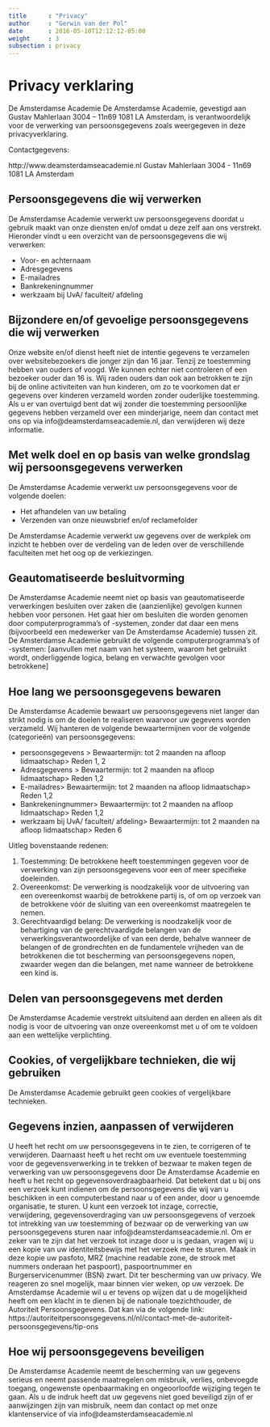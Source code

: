 ```yaml
---
title      : "Privacy"
author     : "Gerwin van der Pol"
date       : 2016-05-10T12:12:12-05:00
weight     : 3
subsection : privacy
---
```


# Privacy verklaring

De Amsterdamse Academie De Amsterdamse Academie, gevestigd aan Gustav Mahlerlaan 3004 – 11n69 1081 LA Amsterdam, is verantwoordelijk voor de verwerking van persoonsgegevens zoals weergegeven in deze privacyverklaring.

Contactgegevens:

http://www.deamsterdamseacademie.nl 
Gustav Mahlerlaan 3004 - 11n69 1081 LA Amsterdam

## Persoonsgegevens die wij verwerken

De Amsterdamse Academie verwerkt uw persoonsgegevens doordat u gebruik maakt van onze diensten en/of omdat u deze zelf aan ons verstrekt. Hieronder vindt u een overzicht van de persoonsgegevens die wij verwerken:

* Voor- en achternaam
* Adresgegevens
* E-mailadres
* Bankrekeningnummer
* werkzaam bij UvA/ faculteit/ afdeling

## Bijzondere en/of gevoelige persoonsgegevens die wij verwerken

Onze website en/of dienst heeft niet de intentie gegevens te verzamelen over websitebezoekers die jonger zijn dan 16 jaar. Tenzij ze toestemming hebben van ouders of voogd. We kunnen echter niet controleren of een bezoeker ouder dan 16 is. Wij raden ouders dan ook aan betrokken te zijn bij de online activiteiten van hun kinderen, om zo te voorkomen dat er gegevens over kinderen verzameld worden zonder ouderlijke toestemming. Als u er van overtuigd bent dat wij zonder die toestemming persoonlijke gegevens hebben verzameld over een minderjarige, neem dan contact met ons op via info@deamsterdamseacademie.nl, dan verwijderen wij deze informatie.

## Met welk doel en op basis van welke grondslag wij persoonsgegevens verwerken

De Amsterdamse Academie verwerkt uw persoonsgegevens voor de volgende doelen:

* Het afhandelen van uw betaling
* Verzenden van onze nieuwsbrief en/of reclamefolder

De Amsterdamse Academie verwerkt uw gegevens over de werkplek om inzicht te hebben over de verdeling van de leden over de verschillende faculteiten met het oog op de verkiezingen.

## Geautomatiseerde besluitvorming

De Amsterdamse Academie neemt niet op basis van geautomatiseerde verwerkingen besluiten over zaken die (aanzienlijke) gevolgen kunnen hebben voor personen. Het gaat hier om besluiten die worden genomen door computerprogramma's of -systemen, zonder dat daar een mens (bijvoorbeeld een medewerker van De Amsterdamse Academie) tussen zit. De Amsterdamse Academie gebruikt de volgende computerprogramma's of -systemen: [aanvullen met naam van het systeem, waarom het gebruikt wordt, onderliggende logica, belang en verwachte gevolgen voor betrokkene]

## Hoe lang we persoonsgegevens bewaren

De Amsterdamse Academie bewaart uw persoonsgegevens niet langer dan strikt nodig is om de doelen te realiseren waarvoor uw gegevens worden verzameld. Wij hanteren de volgende bewaartermijnen voor de volgende (categorieën) van persoonsgegevens:

* persoonsgegevens > Bewaartermijn: tot 2 maanden na afloop lidmaatschap> Reden 1, 2
* Adresgegevens > Bewaartermijn: tot 2 maanden na afloop lidmaatschap> Reden 1,2
* E-mailadres> Bewaartermijn: tot 2 maanden na afloop lidmaatschap> Reden 1,2
* Bankrekeningnummer> Bewaartermijn: tot 2 maanden na afloop lidmaatschap> Reden 1,2
* werkzaam bij UvA/ faculteit/ afdeling> Bewaartermijn: tot 2 maanden na afloop lidmaatschap> Reden 6

Uitleg bovenstaande redenen:

1. Toestemming: De betrokkene heeft toestemmingen gegeven voor de verwerking van zijn persoonsgegevens voor een of meer specifieke doeleinden.
2. Overeenkomst: De verwerking is noodzakelijk voor de uitvoering van een overeenkomst waarbij de betrokkene partij is, of om op verzoek van de betrokkene vóór de sluiting van een overeenkomst maatregelen te nemen.
6. Gerechtvaardigd belang: De verwerking is noodzakelijk voor de behartiging van de gerechtvaardigde belangen van de verwerkingsverantwoordelijke of van een derde, behalve wanneer de belangen of de grondrechten en de fundamentele vrijheden van de betrokkenen die tot bescherming van persoonsgegevens nopen, zwaarder wegen dan die belangen, met name wanneer de betrokkene een kind is.  

## Delen van persoonsgegevens met derden

De Amsterdamse Academie verstrekt uitsluitend aan derden en alleen als dit nodig is voor de uitvoering van onze overeenkomst met u of om te voldoen aan een wettelijke verplichting.

## Cookies, of vergelijkbare technieken, die wij gebruiken

De Amsterdamse Academie gebruikt geen cookies of vergelijkbare technieken.

## Gegevens inzien, aanpassen of verwijderen

U heeft het recht om uw persoonsgegevens in te zien, te corrigeren of te verwijderen. Daarnaast heeft u het recht om uw eventuele toestemming voor de gegevensverwerking in te trekken of bezwaar te maken tegen de verwerking van uw persoonsgegevens door De Amsterdamse Academie en heeft u het recht op gegevensoverdraagbaarheid. Dat betekent dat u bij ons een verzoek kunt indienen om de persoonsgegevens die wij van u beschikken in een computerbestand naar u of een ander, door u genoemde organisatie, te sturen. U kunt een verzoek tot inzage, correctie, verwijdering, gegevensoverdraging van uw persoonsgegevens of verzoek tot intrekking van uw toestemming of bezwaar op de verwerking van uw persoonsgegevens sturen naar info@deamsterdamseacademie.nl. Om er zeker van te zijn dat het verzoek tot inzage door u is gedaan, vragen wij u een kopie van uw identiteitsbewijs met het verzoek mee te sturen. Maak in deze kopie uw pasfoto, MRZ (machine readable zone, de strook met nummers onderaan het paspoort), paspoortnummer en Burgerservicenummer (BSN) zwart. Dit ter bescherming van uw privacy. We reageren zo snel mogelijk, maar binnen vier weken, op uw verzoek. De Amsterdamse Academie wil u er tevens op wijzen dat u de mogelijkheid heeft om een klacht in te dienen bij de nationale toezichthouder, de Autoriteit Persoonsgegevens. Dat kan via de volgende link: https://autoriteitpersoonsgegevens.nl/nl/contact-met-de-autoriteit-persoonsgegevens/tip-ons

## Hoe wij persoonsgegevens beveiligen

De Amsterdamse Academie neemt de bescherming van uw gegevens serieus en neemt passende maatregelen om misbruik, verlies, onbevoegde toegang, ongewenste openbaarmaking en ongeoorloofde wijziging tegen te gaan. Als u de indruk heeft dat uw gegevens niet goed beveiligd zijn of er aanwijzingen zijn van misbruik, neem dan contact op met onze klantenservice of via info@deamsterdamseacademie.nl

